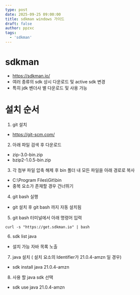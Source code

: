```yaml
---
type: post
date: 2025-09-25 09:00:00
title: sdkman windows 가이드
draft: false
author: ppzxc
tags:
  - 'sdkman'
---
```


# sdkman

- https://sdkman.io/
- 여러 종류의 sdk 상시 다운로드 및 active sdk 변경
- 특히 jdk 벤더사 별 다운로드 및 사용 가능

# 설치 순서

1. git 설치

- https://git-scm.com/

2. 아래 파일 검색 후 다운로드

- zip-3.0-bin.zip
- bzip2-1.0.5-bin.zip

3. 각 첨부 파일 압축 해제 후 bin 폴더 내 모든 파일을 아래 경로로 복사

- C:\Program Files\Git\bin
- 중복 요소가 존재할 경우 건너뛰기

4. git bash 실행

- git 설치 후 git bash 까지 자동 설치됨

5. git bash 터미널에서 아래 명령어 입력

```
curl -s "https://get.sdkman.io" | bash
```

6. sdk list java

- 설치 가능 자바 목록 노출

7. java 설치 ( 설치 요소의 Identifier가 21.0.4-amzn 일 경우)

- sdk install java 21.0.4-amzn

8. 사용 할 java sdk 선택

- sdk use java 21.0.4-amzn